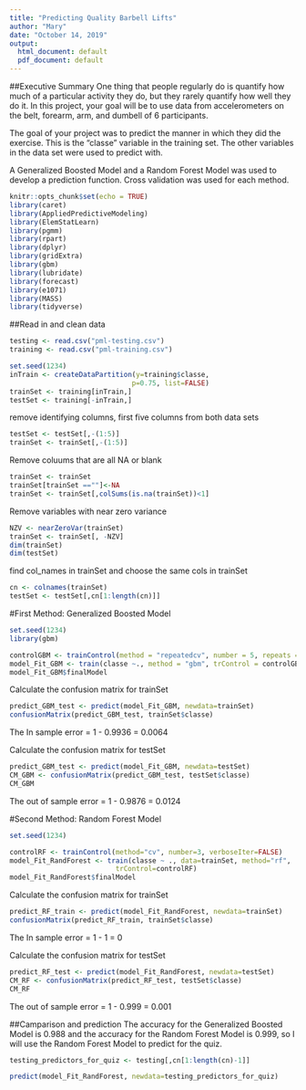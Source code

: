 ---
title: "Predicting Quality Barbell Lifts"
author: "Mary"
date: "October 14, 2019"
output:
  html_document: default
  pdf_document: default
---
##Executive Summary
One thing that people regularly do is quantify how much of a particular activity they do, but they rarely quantify how well they do it. In this project, your goal will be to use data from accelerometers on the belt, forearm, arm, and dumbell of 6 participants.

The goal of your project was to predict the manner in which they did the exercise. This is the "classe" variable in the training set. The other variables in the data set were used to predict with. 

A Generalized Boosted Model and a Random Forest Model was used to develop a prediction function. Cross validation was used for each method.


```{r setup, include=FALSE}
knitr::opts_chunk$set(echo = TRUE)
library(caret)
library(AppliedPredictiveModeling)
library(ElemStatLearn)
library(pgmm)
library(rpart)
library(dplyr)
library(gridExtra)
library(gbm)
library(lubridate)
library(forecast)
library(e1071)
library(MASS)
library(tidyverse)
```

##Read in and clean data
```{r}
testing <- read.csv("pml-testing.csv")
training <- read.csv("pml-training.csv")
```

```{r}
set.seed(1234)
inTrain <- createDataPartition(y=training$classe,
                              p=0.75, list=FALSE)
trainSet <- training[inTrain,]
testSet <- training[-inTrain,]
```

remove identifying columns, first five columns from both data sets
```{r}
testSet <- testSet[,-(1:5)]
trainSet <- trainSet[,-(1:5)]
```

Remove coluums that are all NA or blank
```{r}
trainSet <- trainSet
trainSet[trainSet ==""]<-NA
trainSet <- trainSet[,colSums(is.na(trainSet))<1]
```

Remove variables with near zero variance
```{r}
NZV <- nearZeroVar(trainSet)
trainSet <- trainSet[, -NZV]
dim(trainSet)
dim(testSet)
```

find col_names in trainSet and choose the same cols in trainSet
```{r}
cn <- colnames(trainSet)
testSet <- testSet[,cn[1:length(cn)]]
```

#First Method: Generalized Boosted Model
```{r}
set.seed(1234)
library(gbm)
```

```{r}
controlGBM <- trainControl(method = "repeatedcv", number = 5, repeats = 1)
model_Fit_GBM <- train(classe ~., method = "gbm", trControl = controlGBM,data = trainSet, verbose = FALSE)
model_Fit_GBM$finalModel
```

Calculate the confusion matrix for trainSet
```{r}
predict_GBM_test <- predict(model_Fit_GBM, newdata=trainSet)
confusionMatrix(predict_GBM_test, trainSet$classe)
```
The In sample error = 1 - 0.9936 = 0.0064

Calculate the confusion matrix for testSet
```{r}
predict_GBM_test <- predict(model_Fit_GBM, newdata=testSet)
CM_GBM <- confusionMatrix(predict_GBM_test, testSet$classe)
CM_GBM
```
The out of sample error = 1 - 0.9876 = 0.0124


#Second Method: Random Forest Model
```{r}
set.seed(1234)

controlRF <- trainControl(method="cv", number=3, verboseIter=FALSE)
model_Fit_RandForest <- train(classe ~ ., data=trainSet, method="rf",
                          trControl=controlRF)
model_Fit_RandForest$finalModel
```

Calculate the confusion matrix for trainSet

```{r}
predict_RF_train <- predict(model_Fit_RandForest, newdata=trainSet)
confusionMatrix(predict_RF_train, trainSet$classe)
```
The In sample error = 1 - 1 = 0

Calculate the confusion matrix for testSet
```{r}
predict_RF_test <- predict(model_Fit_RandForest, newdata=testSet)
CM_RF <- confusionMatrix(predict_RF_test, testSet$classe)
CM_RF
```
The out of sample error = 1 - 0.999 = 0.001


##Camparison and prediction
The accuracy for the Generalized Boosted Model is 0.988 and the accuracy for the Random Forest Model is 0.999, so I will use the Random Forest Model to predict for the quiz.

```{r}
testing_predictors_for_quiz <- testing[,cn[1:length(cn)-1]]

predict(model_Fit_RandForest, newdata=testing_predictors_for_quiz)
```


